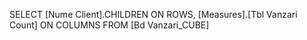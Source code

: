SELECT [Nume Client].CHILDREN ON ROWS,
[Measures].[Tbl Vanzari Count] ON COLUMNS
FROM [Bd Vanzari_CUBE]
